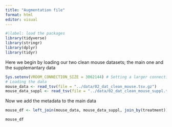 ```yaml
---
title: "Augmentation file"
format: html
editor: visual
---
```


```r
#|label: load the packages
library(tidyverse)
library(stringr)
library(dplyr)
library(tidyr)
```

Here we begin by loading our two clean mouse datasets; the main one and the supplemantary data

```r
Sys.setenv(VROOM_CONNECTION_SIZE = 3062144) # Setting a larger connection buffer to be able to load the data
# Loading the data
mouse_data <- read_tsv(file = "../data/02_dat_clean_mouse.tsv.gz")
mouse_data_suppl <- read_tsv(file = "../data/02_dat_clean_mouse_suppl.tsv.gz")
```
Now we add the metadata to the main data
```r
mouse_df <- left_join(mouse_data, mouse_data_suppl, join_by(treatment))
```


```r
mouse_df 
```





